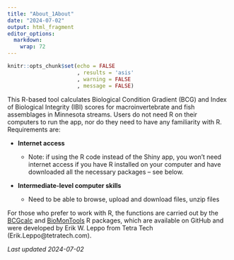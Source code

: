 ```yaml
---
title: "About_1About"
date: "2024-07-02"
output: html_fragment
editor_options: 
  markdown: 
    wrap: 72
---
```


```r
knitr::opts_chunk$set(echo = FALSE
                      , results = 'asis'
                      , warning = FALSE
                      , message = FALSE)
```

This R-based tool calculates Biological Condition Gradient (BCG) and Index of Biological Integrity (IBI) scores for macroinvertebrate and fish assemblages in Minnesota streams. Users do not need R on their computers to run the app, nor do they need to have any familiarity with R. Requirements are:

*	**Internet access**

    + Note: if using the R code instead of the Shiny app, you won’t need internet access if you have R installed on your computer and have downloaded all the necessary packages – see below.

* **Intermediate-level computer skills**

    + Need to be able to browse, upload and download files, unzip files

For those who prefer to work with R, the functions are carried out by the 
<a href="https://github.com/leppott/BCGcalc" target="blank">BCGcalc</a>
and 
<a href="https://github.com/leppott/BioMonTools" target="blank">BioMonTools</a> 
R packages, which are available on GitHub and were developed by Erik W. Leppo 
from Tetra Tech (Erik.Leppo@tetratech.com). 





*Last updated 2024-07-02*

